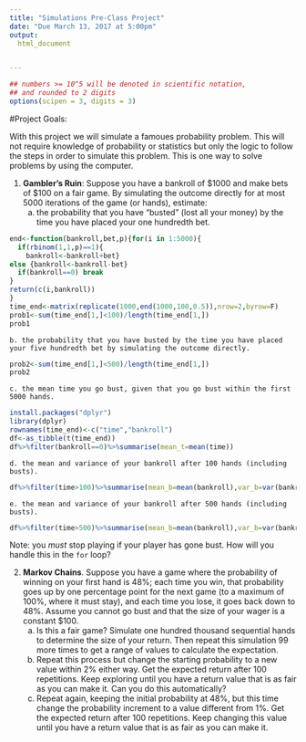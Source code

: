 ```yaml
---
title: "Simulations Pre-Class Project"
date: "Due March 13, 2017 at 5:00pm"
output:
  html_document


---
```


<style type="text/css">
.table {

    width: 80%;
    margin-left:10%; 
    margin-right:10%;
}
</style>
```r
## numbers >= 10^5 will be denoted in scientific notation,
## and rounded to 2 digits
options(scipen = 3, digits = 3)
```




#Project Goals:


With this project we will simulate a famoues probability problem. This will not require knowledge of probability or statistics but only the logic to follow the steps in order to simulate this problem. This is one way to solve problems by using the computer. 

 1. **Gambler's Ruin**: Suppose you have a bankroll of $1000 and make bets of $100 on a fair game. By simulating the outcome directly for at most 5000 iterations of the game (or hands), estimate:
    a. the probability that you have "busted" (lost all your money) by the time you have placed your one hundredth bet. 
    
```r
end<-function(bankroll,bet,p){for(i in 1:5000){
  if(rbinom(1,1,p)==1){
    bankroll<-bankroll+bet}
else {bankroll<-bankroll-bet}
  if(bankroll==0) break
}
return(c(i,bankroll))
}
time_end<-matrix(replicate(1000,end(1000,100,0.5)),nrow=2,byrow=F)
prob1<-sum(time_end[1,]<100)/length(time_end[1,])
prob1
```    
    
    
    b. the probability that you have busted by the time you have placed your five hundredth bet by simulating the outcome directly.
    
```r
prob2<-sum(time_end[1,]<500)/length(time_end[1,])
prob2
```

    
    c. the mean time you go bust, given that you go bust within the first 5000 hands.
    
```r
install.packages("dplyr")
library(dplyr)
rownames(time_end)<-c("time","bankroll")
df<-as_tibble(t(time_end))
df%>%filter(bankroll==0)%>%summarise(mean_t=mean(time))
```

    d. the mean and variance of your bankroll after 100 hands (including busts).
    
```r
df%>%filter(time>100)%>%summarise(mean_b=mean(bankroll),var_b=var(bankroll))
```

    e. the mean and variance of your bankroll after 500 hands (including busts).
  
```r
df%>%filter(time>500)%>%summarise(mean_b=mean(bankroll),var_b=var(bankroll))
```

 
Note: you *must* stop playing if your player has gone bust. How will you handle this in the `for` loop?


2. **Markov Chains**. Suppose you have a game where the probability of winning on your first hand is 48%; each time you win, that probability goes up by one percentage point for the next game (to a maximum of 100%, where it must stay), and each time you lose, it goes back down to 48%. Assume you cannot go bust and that the size of your wager is a constant $100.
    a. Is this a fair game? Simulate one hundred thousand sequential hands to determine the size of your return. Then repeat this simulation 99 more times to get a range of values to calculate the expectation.
    b. Repeat this process but change the starting probability to a new value within 2% either way. Get the expected return after 100 repetitions. Keep exploring until you have a return value that is as fair as you can make it. Can you do this automatically?
    c. Repeat again, keeping the initial probability at 48%, but this time change the probability increment to a value different from 1%. Get the expected return after 100 repetitions. Keep changing this value until you have a return value that is as fair as you can make it. 
